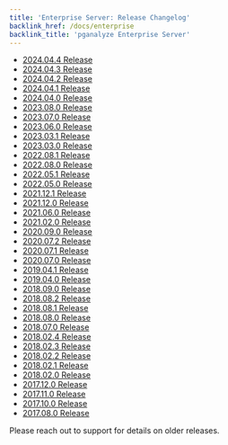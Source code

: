 ```yaml
---
title: 'Enterprise Server: Release Changelog'
backlink_href: /docs/enterprise
backlink_title: 'pganalyze Enterprise Server'
---
```


* [2024.04.4 Release](/docs/enterprise/releases/2024-04-4)
* [2024.04.3 Release](/docs/enterprise/releases/2024-04-3)
* [2024.04.2 Release](/docs/enterprise/releases/2024-04-2)
* [2024.04.1 Release](/docs/enterprise/releases/2024-04-1)
* [2024.04.0 Release](/docs/enterprise/releases/2024-04-0)
* [2023.08.0 Release](/docs/enterprise/releases/2023-08-0)
* [2023.07.0 Release](/docs/enterprise/releases/2023-07-0)
* [2023.06.0 Release](/docs/enterprise/releases/2023-06-0)
* [2023.03.1 Release](/docs/enterprise/releases/2023-03-1)
* [2023.03.0 Release](/docs/enterprise/releases/2023-03-0)
* [2022.08.1 Release](/docs/enterprise/releases/2022-08-1)
* [2022.08.0 Release](/docs/enterprise/releases/2022-08-0)
* [2022.05.1 Release](/docs/enterprise/releases/2022-05-1)
* [2022.05.0 Release](/docs/enterprise/releases/2022-05-0)
* [2021.12.1 Release](/docs/enterprise/releases/2021-12-1)
* [2021.12.0 Release](/docs/enterprise/releases/2021-12-0)
* [2021.06.0 Release](/docs/enterprise/releases/2021-06-0)
* [2021.02.0 Release](/docs/enterprise/releases/2021-02-0)
* [2020.09.0 Release](/docs/enterprise/releases/2020-09-0)
* [2020.07.2 Release](/docs/enterprise/releases/2020-07-2)
* [2020.07.1 Release](/docs/enterprise/releases/2020-07-1)
* [2020.07.0 Release](/docs/enterprise/releases/2020-07-0)
* [2019.04.1 Release](/docs/enterprise/releases/2019-04-1)
* [2019.04.0 Release](/docs/enterprise/releases/2019-04-0)
* [2018.09.0 Release](/docs/enterprise/releases/2018-09-0)
* [2018.08.2 Release](/docs/enterprise/releases/2018-08-2)
* [2018.08.1 Release](/docs/enterprise/releases/2018-08-1)
* [2018.08.0 Release](/docs/enterprise/releases/2018-08-0)
* [2018.07.0 Release](/docs/enterprise/releases/2018-07-0)
* [2018.02.4 Release](/docs/enterprise/releases/2018-02-4)
* [2018.02.3 Release](/docs/enterprise/releases/2018-02-3)
* [2018.02.2 Release](/docs/enterprise/releases/2018-02-2)
* [2018.02.1 Release](/docs/enterprise/releases/2018-02-1)
* [2018.02.0 Release](/docs/enterprise/releases/2018-02-0)
* [2017.12.0 Release](/docs/enterprise/releases/2017-12-0)
* [2017.11.0 Release](/docs/enterprise/releases/2017-11-0)
* [2017.10.0 Release](/docs/enterprise/releases/2017-10-0)
* [2017.08.0 Release](/docs/enterprise/releases/2017-08-0)

Please reach out to support for details on older releases.
